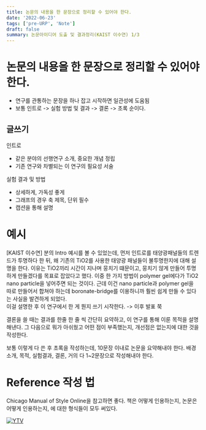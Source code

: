 ```yaml
---
title: 논문의 내용을 한 문장으로 정리할 수 있어야 한다.
date: '2022-06-23'
tags: ['pre-URP', 'Note']
draft: false
summary: 논문아이디어 도출 및 결과정리(KAIST 이수연) 1/3
---
```


# 논문의 내용을 한 문장으로 정리할 수 있어야 한다.

- 연구를 관통하는 문장을 하나 잡고 시작하면 일관성에 도움됨
- 보통 인트로 -> 실험 방법 및 결과 -> 결론 -> 초록 순이다.

## 글쓰기

인트로

- 같은 분야의 선행연구 소개, 중요한 개념 정립
- 기존 연구와 차별되는 이 연구의 필요성 서술

실험 결과 및 방법

- 상세하게, 가독성 좋게
- 그래프의 경우 축 제목, 단위 필수
- 캡션을 통해 설명

# 예시

[KAIST 이수연] 분의 Intro 예시를 볼 수 있었는데,
먼저 인트로를 태양광패널들의 트렌드가 투명하다 한 뒤, 왜 기존의 TiO2를 사용한 태양광 패널들이 불투명한지에 대해 설명을 한다.
이유는 TiO2끼리 시간이 지나며 뭉치기 떄문이고, 뭉치기 않게 만들어 투명하게 만들겠다를 목표로 잡았다고 했다. 이중 한 가지 방법이
polymer gel에다가 TiO2 nano particle을 넣어주면 되는 것이다. 근데 이건 nano particle과 polymer gel을 따로 만들어서 합쳐야 하는데
boronate-bridge를 이용하니까 훨씬 쉽게 만들 수 있다는 사실을 발견하게 되었다.  
이걸 설명한 후 이 연구에서 한 게 뭔지 쓰기 시작한다. -> 이후 발표 쭉

결론을 쓸 때는 결과를 한줄 한 줄 씩 간단히 요약하고, 이 연구를 통해 이룬 목적을 설명해낸다. 그 다음으로 뭐가 아쉬웠고 어떤 점이 부족했는지, 개선점은 없는지에 대한
것을 작성한다.

보통 이렇게 다 쓴 후 초록을 작성하는데, 10문장 이내로 논문을 요약해내야 한다.
배경 소개, 목적, 실험결과, 결론, 거의 다 1~2문장으로 작성해내야 한다.

# Reference 작성 법

Chicago Manual of Style Online을 참고하면 좋다. 책은 어떻게 인용하는지, 논문은 어떻게 인용하는지, 에 대한 형식들이 모두 써있다.

[![YTV](https://img.youtube.com/vi/H4o0dtuYcJQ/0.jpg)](https://www.youtube.com/watch?v=H4o0dtuYcJQ)
